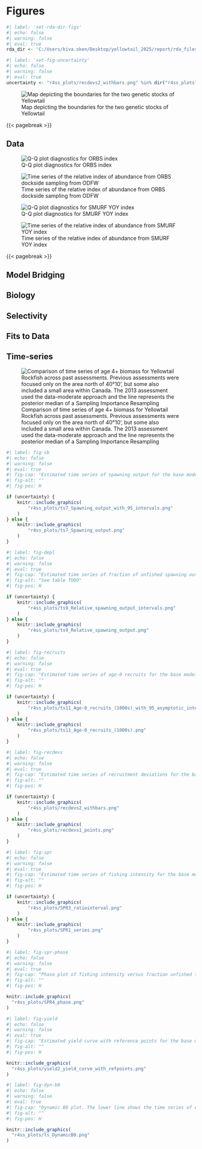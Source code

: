 # Figures 
 
```r
#| label: 'set-rda-dir-figs'
#| echo: false 
#| warning: false 
#| eval: true 
rda_dir <- 'C:/Users/kiva.oken/Desktop/yellowtail_2025/report/rda_files'
``` 

```r
#| label: 'set-fig-uncertainty'
#| echo: false 
#| warning: false 
#| eval: true 
uncertainty <- "r4ss_plots/recdevs2_withbars.png" %in% dir("r4ss_plots")
```

![Map depicting the boundaries for the two genetic stocks of Yellowtail](Figures/assess_region_map_v2.png){fig-alt='A map of the west coast of the U.S. depicting the distribution of the northern stock of yellowtail rockfish with a southern boundary at forty degrees and ten minutes and a northern boundary at the Washington state and Canada boundary.' #fig-assessregionmap}

{{< pagebreak >}}

## Data

![Q-Q plot diagnostics for ORBS index](Figures/ORBSqq.png){fig-alt='A q-q plot for the ORBS index depicting the sample quantiles on the y-axis and theorhetical quantiles on the x-axis. Data fit the one to one line well' #fig-orbsqq}

![Time series of the relative index of abundance from ORBS dockside sampling from ODFW](Figures/ORBSIndex.png){fig-alt='An annual relative index of abundance plotted from 2001 to 2024 with error bars' #fig-orbsindex}

![Q-Q plot diagnostics for SMURF YOY index](Figures/SMURFqq.png){fig-alt='A q-q plot for the SMURF index depicting the sample quantiles on the y-axis and theorhetical quantiles on the x-axis. Data fit the one to one line well' #fig-smurfqq}

![Time series of the relative index of abundance from SMURF YOY index](Figures/SMURFIndex.png){fig-alt='An annual relative index of abundance plotted from 2014 to 2024 with error bars' #fig-smurfindex}

{{< pagebreak >}}

## Model Bridging

## Biology


## Selectivity


## Fits to Data


## Time-series

![Comparison of time series of age 4+ biomass for Yellowtail Rockfish across past assessments. Previous assessments were focused only on the area north of 40°10', but some also included a small area within Canada. The 2013 assessment used the data-moderate approach and the line represents the posterior median of a Sampling Importance Resampling](Figures\historical_assessment_timeseries.png){fig-alt='A time series of 13 colored lines showing estimates from 9 different assessment. The majority of the lines had similar scale and declined at a similar rate in the 1970s and 80s, but whereas the assessments conducted between 1991 and 2005 show one-way trips, those conducted in 2013 and onward show increases starting between 1990 and 2000. The current base model shows a lower scale than the previous assessment.' #fig-historical}


```r
#| label: fig-sb
#| echo: false
#| warning: false
#| eval: true
#| fig-cap: "Estimated time series of spawning output for the base model."
#| fig-alt: ""
#| fig-pos: H

if (uncertainty) {
    knitr::include_graphics(
        "r4ss_plots/ts7_Spawning_output_with_95_intervals.png"
    )
} else {
    knitr::include_graphics(
        "r4ss_plots/ts7_Spawning_output.png"
    )
}
```


```r
#| label: fig-depl
#| echo: false
#| warning: false
#| eval: true
#| fig-cap: "Estimated time series of fraction of unfished spawning output for the base model."
#| fig-alt: "See table TODO"
#| fig-pos: H

if (uncertainty) {
    knitr::include_graphics(
        "r4ss_plots/ts9_Relative_spawning_output_intervals.png"
    )
} else {
    knitr::include_graphics(
        "r4ss_plots/ts9_Relative_spawning_output.png"
    )
}
```


```r
#| label: fig-recruits
#| echo: false
#| warning: false
#| eval: true
#| fig-cap: "Estimated time series of age-0 recruits for the base model."
#| fig-alt: ""
#| fig-pos: H

if (uncertainty) {
    knitr::include_graphics(
        "r4ss_plots/ts11_Age-0_recruits_(1000s)_with_95_asymptotic_intervals.png"
    )
} else {
    knitr::include_graphics(
        "r4ss_plots/ts11_Age-0_recruits_(1000s).png"
    )
}
```

\pagebreak


```r
#| label: fig-recdevs
#| echo: false
#| warning: false
#| eval: true
#| fig-cap: "Estimated time series of recruitment deviations for the base model."
#| fig-alt: ""
#| fig-pos: H

if (uncertainty) {
    knitr::include_graphics(
        "r4ss_plots/recdevs2_withbars.png"
    )
} else {
    knitr::include_graphics(
        "r4ss_plots/recdevs1_points.png"
    )
}

```

```r
#| label: fig-spr
#| echo: false
#| warning: false
#| eval: true
#| fig-cap: "Estimated time series of fishing intensity for the base model."
#| fig-alt: ""
#| fig-pos: H

if (uncertainty) {
    knitr::include_graphics(
        "r4ss_plots/SPR3_ratiointerval.png"
    )
} else {
    knitr::include_graphics(
        "r4ss_plots/SPR1_series.png"
    )
}
```


```r
#| label: fig-spr-phase
#| echo: false 
#| warning: false 
#| eval: true 
#| fig-cap: "Phase plot of fishing intensity versus fraction unfished for the base model."
#| fig-alt: ""
#| fig-pos: H

knitr::include_graphics(
  "r4ss_plots/SPR4_phase.png"
)

```


```r
#| label: fig-yield
#| echo: false 
#| warning: false 
#| eval: true 
#| fig-cap: "Estimated yield curve with reference points for the base model."
#| fig-alt: ""
#| fig-pos: H

knitr::include_graphics(
  "r4ss_plots/yield2_yield_curve_with_refpoints.png"
)

```



```r
#| label: fig-dyn-b0
#| echo: false 
#| warning: false 
#| eval: true 
#| fig-cap: "Dynamic B0 plot. The lower line shows the time series of estimated spawning output in the presence of fishing mortality. The upper line shows the time series that could occur under the same dynamics (including deviations in recruitment), but without fishing. The point at the left represents the unfished equilibrium."
#| fig-alt: ""
#| fig-pos: H

knitr::include_graphics(
  "r4ss_plots/ts_DynamicB0.png"
)

```
